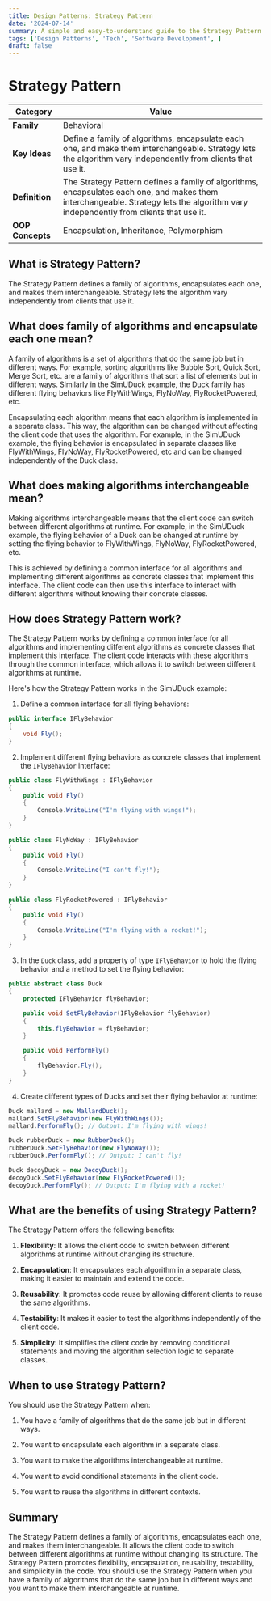 ```yaml
---
title: Design Patterns: Strategy Pattern
date: '2024-07-14'
summary: A simple and easy-to-understand guide to the Strategy Pattern. Learn what it is, how it works, and when to use it with real-world examples.
tags: ['Design Patterns', 'Tech', 'Software Development', ]
draft: false
---
```


# Strategy Pattern

| Category         | Value                                                                                                                                                                                |
| ---------------- | ------------------------------------------------------------------------------------------------------------------------------------------------------------------------------------ |
| **Family**       | Behavioral                                                                                                                                                                           |
| **Key Ideas**    | Define a family of algorithms, encapsulate each one, and make them interchangeable. Strategy lets the algorithm vary independently from clients that use it.                         |
| **Definition**   | The Strategy Pattern defines a family of algorithms, encapsulates each one, and makes them interchangeable. Strategy lets the algorithm vary independently from clients that use it. |
| **OOP Concepts** | Encapsulation, Inheritance, Polymorphism                                                                                                                                             |

## What is Strategy Pattern?

The Strategy Pattern defines a family of algorithms, encapsulates each one, and makes them interchangeable. Strategy lets the algorithm vary independently from clients that use it.

## What does family of algorithms and encapsulate each one mean?

A family of algorithms is a set of algorithms that do the same job but in different ways. For example, sorting algorithms like Bubble Sort, Quick Sort, Merge Sort, etc. are a family of algorithms that sort a list of elements but in different ways. Similarly in the SimUDuck example, the Duck family has different flying behaviors like FlyWithWings, FlyNoWay, FlyRocketPowered, etc.

Encapsulating each algorithm means that each algorithm is implemented in a separate class. This way, the algorithm can be changed without affecting the client code that uses the algorithm. For example, in the SimUDuck example, the flying behavior is encapsulated in separate classes like FlyWithWings, FlyNoWay, FlyRocketPowered, etc and can be changed independently of the Duck class.

## What does making algorithms interchangeable mean?

Making algorithms interchangeable means that the client code can switch between different algorithms at runtime. For example, in the SimUDuck example, the flying behavior of a Duck can be changed at runtime by setting the flying behavior to FlyWithWings, FlyNoWay, FlyRocketPowered, etc.

This is achieved by defining a common interface for all algorithms and implementing different algorithms as concrete classes that implement this interface. The client code can then use this interface to interact with different algorithms without knowing their concrete classes.

## How does Strategy Pattern work?

The Strategy Pattern works by defining a common interface for all algorithms and implementing different algorithms as concrete classes that implement this interface. The client code interacts with these algorithms through the common interface, which allows it to switch between different algorithms at runtime.

Here's how the Strategy Pattern works in the SimUDuck example:

1. Define a common interface for all flying behaviors:

```csharp
public interface IFlyBehavior
{
    void Fly();
}
```

2. Implement different flying behaviors as concrete classes that implement the `IFlyBehavior` interface:

```csharp
public class FlyWithWings : IFlyBehavior
{
    public void Fly()
    {
        Console.WriteLine("I'm flying with wings!");
    }
}

public class FlyNoWay : IFlyBehavior
{
    public void Fly()
    {
        Console.WriteLine("I can't fly!");
    }
}

public class FlyRocketPowered : IFlyBehavior
{
    public void Fly()
    {
        Console.WriteLine("I'm flying with a rocket!");
    }
}
```

3. In the `Duck` class, add a property of type `IFlyBehavior` to hold the flying behavior and a method to set the flying behavior:

```csharp
public abstract class Duck
{
    protected IFlyBehavior flyBehavior;

    public void SetFlyBehavior(IFlyBehavior flyBehavior)
    {
        this.flyBehavior = flyBehavior;
    }

    public void PerformFly()
    {
        flyBehavior.Fly();
    }
}
```

4. Create different types of Ducks and set their flying behavior at runtime:

```csharp
Duck mallard = new MallardDuck();
mallard.SetFlyBehavior(new FlyWithWings());
mallard.PerformFly(); // Output: I'm flying with wings!

Duck rubberDuck = new RubberDuck();
rubberDuck.SetFlyBehavior(new FlyNoWay());
rubberDuck.PerformFly(); // Output: I can't fly!

Duck decoyDuck = new DecoyDuck();
decoyDuck.SetFlyBehavior(new FlyRocketPowered());
decoyDuck.PerformFly(); // Output: I'm flying with a rocket!
```

## What are the benefits of using Strategy Pattern?

The Strategy Pattern offers the following benefits:

1. **Flexibility**: It allows the client code to switch between different algorithms at runtime without changing its structure.

2. **Encapsulation**: It encapsulates each algorithm in a separate class, making it easier to maintain and extend the code.

3. **Reusability**: It promotes code reuse by allowing different clients to reuse the same algorithms.

4. **Testability**: It makes it easier to test the algorithms independently of the client code.

5. **Simplicity**: It simplifies the client code by removing conditional statements and moving the algorithm selection logic to separate classes.

## When to use Strategy Pattern?

You should use the Strategy Pattern when:

1. You have a family of algorithms that do the same job but in different ways.

2. You want to encapsulate each algorithm in a separate class.

3. You want to make the algorithms interchangeable at runtime.

4. You want to avoid conditional statements in the client code.

5. You want to reuse the algorithms in different contexts.

## Summary

The Strategy Pattern defines a family of algorithms, encapsulates each one, and makes them interchangeable. It allows the client code to switch between different algorithms at runtime without changing its structure. The Strategy Pattern promotes flexibility, encapsulation, reusability, testability, and simplicity in the code. You should use the Strategy Pattern when you have a family of algorithms that do the same job but in different ways and you want to make them interchangeable at runtime.

